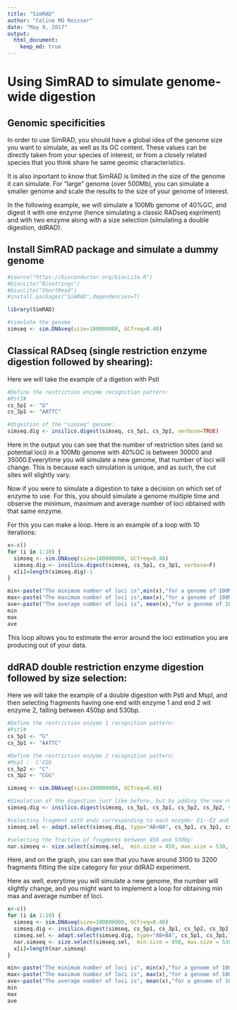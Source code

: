 ```yaml
---
title: "SimRAD"
author: "Celine MO Reisser"
date: "May 9, 2017"
output:
  html_document:
    keep_md: true
---
```



# Using SimRAD to simulate genome-wide digestion


## Genomic specificities

In order to use SimRAD, you should have a global idea of the genome size you want to simulate, as well as its GC content. These values can be directly taken from your species of interest, or from a closely related species that you think share he same geomic characteristics.


It is also inportant to know that SimRAD is limited in the size of the genome it can simulate. For "large" genome (over 500Mb), you can simulate a smaller genome and scale the results to the size of your genome of interest.


In the following example, we will simulate a 100Mb genome of 40%GC, and digest it with one enzyme (hence simulating a classic RADseq expriment) and with two enzyme along with a size selection (simulating a double digestion, ddRAD).


## Install SimRAD package and simulate a dummy genome

```r
#source("https://bioconductor.org/biocLite.R")
#biocLite("Biostrings")
#biocLite("ShortRead")
#install.packages("SimRAD",dependencies=T)

library(SimRAD)

#simulate the genome
simseq <- sim.DNAseq(size=100000000, GCfreq=0.40)

```

## Classical RADseq (single restriction enzyme digestion followed by shearing):

Here we will take the example of a digetion with PstI
```r
#Define the restriction enzyme recognition pattern:
#PstI#
cs_5p1 <- "G"
cs_3p1 <- "AATTC"

#digestion of the "simseq" genome:
simseq.dig <- insilico.digest(simseq, cs_5p1, cs_3p1, verbose=TRUE)
```

Here in the output you can see that the number of restriction sites (and so potential loci) in a 100Mb genome with 40%GC is between 30000 and 35000.Eveerytime you will simulate a new genome, that number of loci will change. This is because each simulation is unique, and as such, the cut sites will slightly vary.

Now if you were to simulate a digestion to take a decision on which set of enzyme to use. For this, you should simulate a genome multiple time and observe the minimum, maximum and average number of loci obtained with that same enzyme. 

For this you can make a loop. Here is an example of a loop with 10 iterations:

```r
x<-c()
for (i in 1:10) {
  simseq <- sim.DNAseq(size=100000000, GCfreq=0.40)
  simseq.dig <- insilico.digest(simseq, cs_5p1, cs_3p1, verbose=F)
  x[i]=length(simseq.dig)-1
}

min<-paste("The minimum number of loci is",min(x),"for a genome of 100Mb and 40% GC.",sep=" ")
max<-paste("The maximum number of loci is",max(x),"for a genome of 100Mb and 40% GC.",sep=" ")
ave<-paste("The average number of loci is", mean(x),"for a genome of 100Mb and 40% GC.",sep=" ")
min
max
ave

```

This loop allows you to estimate the error around the loci estimation you are producing out of your data.


## ddRAD double restriction enzyme digestion followed by size selection:

Here we will take the example of a double digestion with PstI and MspI, and then selecting fragments having one end with enzyme 1 and end 2 wit enzyme 2, falling between 450bp and 530bp.

```r
#Define the restriction enzyme 1 recognition pattern:
#PstI#
cs_5p1 <- "G"
cs_3p1 <- "AATTC"

#Define the restriction enzyme 2 recognition pattern:
#MspI :  C'CGG
cs_5p2 <- "C"
cs_3p2 <- "CGG"

simseq <- sim.DNAseq(size=100000000, GCfreq=0.40)

#Simulation of the digestion just like before, but by adding the new recognition site
simseq.dig <- insilico.digest(simseq, cs_5p1, cs_3p1, cs_5p2, cs_3p2, verbose=F)

#selecting fragment with ends corresponding to each enzyme: E1--E2 and E2--E1 (versus E1--E1 and E2--E2)
simseq.sel <- adapt.select(simseq.dig, type="AB+BA", cs_5p1, cs_3p1, cs_5p2, cs_3p2)

#selecting the fraction of fragments between 450 and 530bp:
nar.simseq <- size.select(simseq.sel,  min.size = 450, max.size = 530, graph=T, verbose=T)
```


Here, and on the graph, you can see that you have around 3100 to 3200 fragments fitting the size category for your ddRAD experiment.

Here as well, everytime you will simulate a new genome, the number will slightly change, and you might want to implement a loop for obtaining min max and average number of loci.

```r
x<-c()
for (i in 1:10) {
  simseq <- sim.DNAseq(size=100000000, GCfreq=0.40)
  simseq.dig <- insilico.digest(simseq, cs_5p1, cs_3p1, cs_5p2, cs_3p2, verbose=F)
  simseq.sel <- adapt.select(simseq.dig, type="AB+BA", cs_5p1, cs_3p1, cs_5p2, cs_3p2)
  nar.simseq <- size.select(simseq.sel,  min.size = 450, max.size = 530, graph=F, verbose=F)
  x[i]=length(nar.simseq)
}

min<-paste("The minimum number of loci is", min(x),"for a genome of 100Mb and 40 GC.",sep=" ")
max<-paste("The maximum number of loci is", max(x),"for a genome of 100Mb and 40% GC.",sep=" ")
ave<-paste("The average number of loci is", mean(x),"for a genome of 100Mb and 40% GC.",sep=" ")
min
max
ave

```





